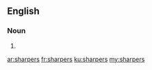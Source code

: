==English==

===Noun===
{{head|en}}

# {{plural of|sharper}}

[[ar:sharpers]]
[[fr:sharpers]]
[[ku:sharpers]]
[[my:sharpers]]